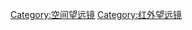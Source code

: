 {{Commonscat|Spitzer space telescope}}
{{catmain}}

[[Category:空间望远镜|Category:空间望远镜]]
[[Category:红外望远镜|Category:红外望远镜]]